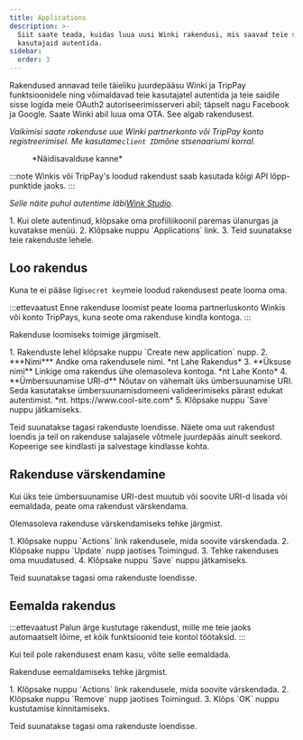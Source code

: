 ```yaml
---
title: Applications
description: >-
  Siit saate teada, kuidas luua uusi Winki rakendusi, mis saavad teie saidil
  kasutajaid autentida.
sidebar:
  order: 3
---
```


Rakendused annavad teile täieliku juurdepääsu Winki ja TripPay funktsioonidele ning võimaldavad teie kasutajatel autentida ja teie saidile sisse logida meie OAuth2 autoriseerimisserveri abil; täpselt nagu Facebook ja Google.
Saate Winki abil luua oma OTA. See algab rakendusest.

*Vaikimisi saate rakenduse uue Winki partnerkonto või TripPay konto registreerimisel. Me kasutame`client ID`mõne stsenaariumi korral.*

<figure>
  <CloudinaryImage width="350" height="215" resize="scale" quality="best" alt="Näidisavaldus" src="academy/application" errorImage="noimage_opaque_nyrtl0.png" />

  <figcaption>*Näidisavalduse kanne*</figcaption>
</figure>


:::note
Winkis või TripPay's loodud rakendust saab kasutada kõigi API lõpp-punktide jaoks.
:::

*Selle näite puhul autentime läbi[Wink Studio](https://studio.wink.travel).*

<Steps>
  1. Kui olete autentinud, klõpsake oma profiiliikoonil paremas ülanurgas ja kuvatakse menüü.
  2. Klõpsake nuppu `Applications` link.
  3. Teid suunatakse teie rakenduste lehele.
</Steps>


## Loo rakendus

Kuna te ei pääse ligi`secret key`meie loodud rakendusest peate looma oma.

:::ettevaatust
Enne rakenduse loomist peate looma partnerluskonto Winkis või konto TripPays, kuna seote oma rakenduse kindla kontoga.
:::

Rakenduse loomiseks toimige järgmiselt.

<Steps>
  1. Rakenduste lehel klõpsake nuppu `Create new application` nupp.
  2. ***Nimi*** Andke oma rakendusele nimi. *nt Lahe Rakendus*
  3. **Üksuse nimi** Linkige oma rakendus ühe olemasoleva kontoga. *nt Lahe Konto*
  4. **Ümbersuunamise URI-d** Nõutav on vähemalt üks ümbersuunamise URI. Seda kasutatakse ümbersuunamisdomeeni valideerimiseks pärast edukat autentimist. *nt. https://www.cool-site.com*
  5. Klõpsake nuppu `Save` nuppu jätkamiseks.
</Steps>


Teid suunatakse tagasi rakenduste loendisse. Näete oma uut rakendust loendis ja teil on rakenduse salajasele võtmele juurdepääs ainult seekord. Kopeerige see kindlasti ja salvestage kindlasse kohta.

## Rakenduse värskendamine

Kui üks teie ümbersuunamise URI-dest muutub või soovite URI-d lisada või eemaldada, peate oma rakendust värskendama.

Olemasoleva rakenduse värskendamiseks tehke järgmist.

<Steps>
  1. Klõpsake nuppu `Actions` link rakendusele, mida soovite värskendada.
  2. Klõpsake nuppu `Update` nupp jaotises Toimingud.
  3. Tehke rakenduses oma muudatused.
  4. Klõpsake nuppu `Save` nuppu jätkamiseks.
</Steps>


Teid suunatakse tagasi oma rakenduste loendisse.

## Eemalda rakendus

:::ettevaatust
Palun ärge kustutage rakendust, mille me teie jaoks automaatselt lõime, et kõik funktsioonid teie kontol töötaksid.
:::

Kui teil pole rakendusest enam kasu, võite selle eemaldada.

Rakenduse eemaldamiseks tehke järgmist.

<Steps>
  1. Klõpsake nuppu `Actions` link rakendusele, mida soovite värskendada.
  2. Klõpsake nuppu `Remove` nupp jaotises Toimingud.
  3. Klõps `OK` nuppu kustutamise kinnitamiseks.
</Steps>


Teid suunatakse tagasi oma rakenduste loendisse.

